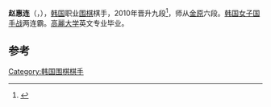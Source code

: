 {{多個問題|
{{Notability Unreferenced |time=2017-08-22T11:23:25+00:00}}
{{expand|time=2017-07-25T10:07:00+00:00 }}
}}
'''赵惠连'''（{{bd|1985年|6月7日||}}，{{lang-ko|조혜연}}），[[韩国|韩国]]职业[[围棋|围棋]]棋手，2010年晋升九段<ref>{{Cite web |url=http://sports.sina.com.cn/go/2019-05-29/doc-ihvhiqay2169337.shtml |title=金惠敏晋升九段 继崔精后韩国第四位女九段 |access-date=2019-05-29 |archive-date=2019-05-29 |archive-url=https://web.archive.org/web/20190529180818/http://sports.sina.com.cn/go/2019-05-29/doc-ihvhiqay2169337.shtml |dead-url=no }}</ref>，师从[[金原|金原]]六段。[[韩国女子国手战|韩国女子国手战]]两连霸。[[高麗大学|高麗大学]]英文专业毕业。

==参考==
{{reflist}}

[[Category:韩国围棋棋手|Category:韩国围棋棋手]]